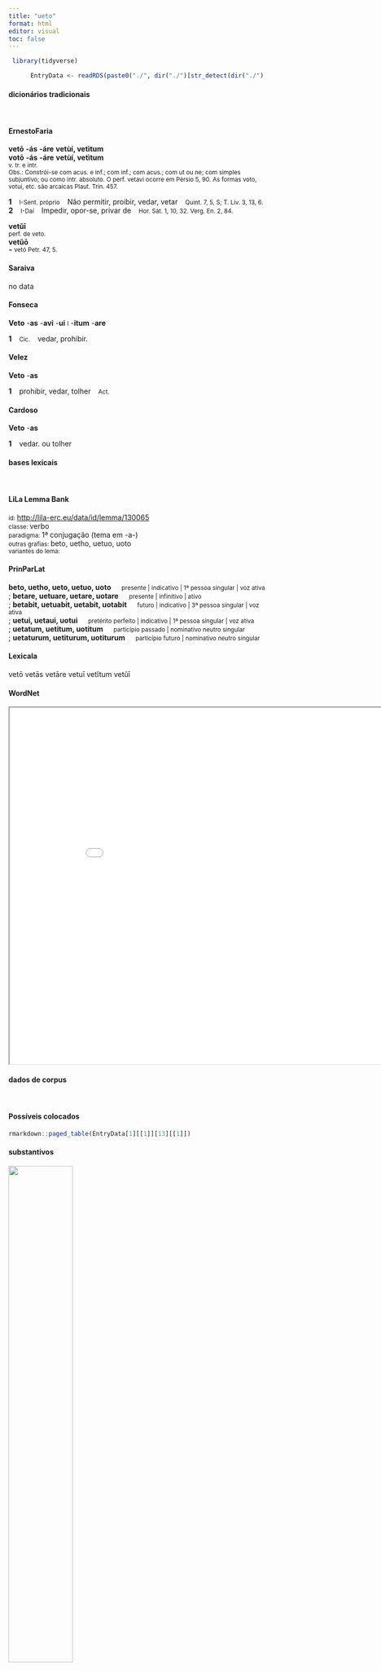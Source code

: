 ```yaml
---
title: "ueto"
format: html
editor: visual
toc: false
---
```



```r
 library(tidyverse) 

      EntryData <- readRDS(paste0("./", dir("./")[str_detect(dir("./"), "_xx117-101-116-111xx_.rds")]))

```


#### dicionários tradicionais

&emsp;




::: panel-tabset

#### ErnestoFaria

<b>vetō</b> <b>-ás</b> <b>-áre</b> <b>vetùí, vetìtum</b> <br> <b>votō</b> <b>-ás</b> <b>-áre</b> <b>vetùí, vetìtum</b> <br> <small>v. tr. e intr.</small> <br> <small>Obs.: Constrói-se com acus. e inf.; com inf.; com acus.; com ut ou ne; com simples subjuntivo; ou como intr. absoluto. O perf. vetavi ocorre em Pérsio 5, 90. As formas voto, votui, etc. são arcaicas Plaut. Trin. 457.</small>   <p> <b>1</b> &ensp; <small>I-Sent. próprio</small> &ensp; Não permitir, proibir, vedar, vetar &ensp; <small>Quint. 7, 5, S; T. Lív. 3, 13, 6.</small> <br> <b>2</b> &ensp; <small>I-Daí</small> &ensp; Impedir, opor-se, privar de &ensp; <small>Hor. Sát. 1, 10, 32. Verg. En. 2, 84.</small> </p> 
 <b>vetŭī</b> <br> <small>perf. de veto.</small> <br> <small></small> 
 <b>vetŭō</b> <br> <small>= vetó Petr. 47, 5.</small> <br> <small></small>




#### Saraiva

no data




#### Fonseca

<b>Veto</b> -<b>as</b> -<b>avi</b> -<b>ui</b> <small>l</small> -<b>itum</b> -<b>are</b>   <p> <b>1</b> &ensp; <small>Cic.</small> &ensp; vedar, prohibir. </p>




#### Velez

<b>Veto</b> -<b>as</b>   <p> <b>1</b> &ensp; prohibir, vedar, tolher &ensp; <small>Act.</small> </p>




#### Cardoso

<b>Veto</b> -<b>as</b>   <p> <b>1</b> &ensp; vedar. ou tolher </p>


:::



#### bases lexicais

&emsp;






::: panel-tabset

#### LiLa Lemma Bank

<small> id: </small> <a href=' http://lila-erc.eu/data/id/lemma/130065 ' target="_blank"> http://lila-erc.eu/data/id/lemma/130065 </a> <br>
<small> classe: </small> verbo    <br>
<small> paradigma: </small> 1ª conjugação (tema em -a-) <br>
<small> outras grafias: </small> beto, uetho, uetuo, uoto <br>
<small> variantes do lema: </small>  <br>





#### PrinParLat

<b> beto, uetho, ueto, uetuo, uoto </b>&emsp;<small> presente | indicativo | 1ª pessoa singular | voz ativa </small><br>
; <b> betare, uetuare, uetare, uotare </b>&emsp;<small> presente | infinitivo | ativo </small><br>
; <b> betabit, uetuabit, uetabit, uotabit </b>&emsp;<small> futuro | indicativo | 3ª pessoa singular | voz ativa </small><br>
; <b> uetui, uetaui, uotui </b>&emsp;<small> pretérito perfeito | indicativo | 1ª pessoa singular | voz ativa </small><br>
; <b> uetatum, uetitum, uotitum </b>&emsp;<small> particípio passado | nominativo neutro singular </small><br>
; <b> uetaturum, uetiturum, uotiturum </b>&emsp;<small> particípio futuro | nominativo neutro singular </small><br>





#### Lexicala

vetō 
 vetās 
 vetāre 
 vetuī 
 vetĭtum 
 vetŭī




#### WordNet

<iframe width='900' height='700' src='Media/Tree__xx117-101-116-111xx__sem_type_lexemes_pt.html'>

</iframe>


:::



#### dados de corpus

&emsp;




::: panel-tabset

#### Possíveis colocados

```r

rmarkdown::paged_table(EntryData[1][[1]][13][[1]])

```


#### substantivos

![](./Media/wordcloud__xx117-101-116-111xx__BY_collocate_scoreSUBST.webp){width=50% fig-alt='This chart plots collocate by scoreSUBST, for the headword ueto here are all the values plotted: collocate: tu; scoreSUBST: 0. collocate: que; scoreSUBST: 0'}




#### adjetivos

![](./Media/wordcloud__xx117-101-116-111xx__BY_collocate_scoreADJ.webp){width=50% fig-alt='This chart plots collocate by scoreADJ, for the headword ueto here are all the values plotted: collocate: tu; scoreADJ: 0. collocate: que; scoreADJ: 0'}




#### verbos

![](./Media/wordcloud__xx117-101-116-111xx__BY_collocate_scoreVERBO.webp){width=50% fig-alt='This chart plots collocate by scoreVERBO, for the headword ueto here are all the values plotted: collocate: tu; scoreVERBO: 0. collocate: que; scoreVERBO: 0'}




#### advérbios

![](./Media/wordcloud__xx117-101-116-111xx__BY_collocate_scoreADV.webp){width=50% fig-alt='This chart plots collocate by scoreADV, for the headword ueto here are all the values plotted: collocate: tu; scoreADV: 0. collocate: que; scoreADV: 0'}




#### preposições e conjunções

![](./Media/wordcloud__xx117-101-116-111xx__BY_collocate_scoreFUNC.webp){width=50% fig-alt='This chart plots collocate by scoreFUNC, for the headword ueto here are all the values plotted: collocate: tu; scoreFUNC: 0. collocate: que; scoreFUNC: 0'}


:::



::: panel-tabset

#### ExemplosTraduzidos

<p> summitti te ac deprimi <b>ueto</b> <br> <small> Sen.Ep.31.6 <br> Proíbo-te de humilhar-te ou deprimir-te. <small> [JDD] </small> </small> </p>
; <p> <b>uetat</b>que Pythagoras iniussu imperatoris id est dei de praesidio et statione uitae decedere <br> <small> Cic.Sen.73 <br> E Pitágoras proíbe, sem ordem do comandante, isto é, do deus, retirar-se da guarda e do posto da vida. <small> [JDD] </small> </small> </p>





#### Frequência por autor

![](./Media/barchart__xx117-101-116-111xx__lemma_BY_author_Frequencies.webp){width=50% fig-alt='This charts plots the frequency of lemma by author_Frequencies. The Horatius subcorpus registers the highest normalized frequency, with the value of 7.99 and an absolute frequency of 9. The Tacitus subcorpus follows, with a normalized frequency of 0 and an absolute frequency of 0. the subcorpus with the least normalized frequency is Phaedrus with the normalized value of 0 and an absolute freqeuncy of 0. here are all the values: subcorpus: Caesar ; normalized frequency: 1 ; absolute frequency: 0.377672029609487. subcorpus: Cicero ; normalized frequency: 9 ; absolute frequency: 0.560663825969948. subcorpus: Horatius ; normalized frequency: 9 ; absolute frequency: 7.99218541870171. subcorpus: Ovidius ; normalized frequency: 2 ; absolute frequency: 3.43170899107756. subcorpus: Phaedrus ; normalized frequency: 0 ; absolute frequency: 0. subcorpus: Sallustius ; normalized frequency: 1 ; absolute frequency: 0.927557740469344. subcorpus: Seneca ; normalized frequency: 14 ; absolute frequency: 2.61286650118512. subcorpus: Suetonius ; normalized frequency: 0 ; absolute frequency: 0. subcorpus: Tacitus ; normalized frequency: 0 ; absolute frequency: 0. subcorpus: Vergilius ; normalized frequency: 2 ; absolute frequency: 3.86100386100386. subcorpus: Hieronymus ; normalized frequency: 0 ; absolute frequency: 0'}




#### Frequência por gênero

![](./Media/barchart__xx117-101-116-111xx__lemma_BY_genre_Frequencies.webp){width=50% fig-alt='This charts plots the frequency of lemma by genre_Frequencies. The Poesia.lírica subcorpus registers the highest normalized frequency, with the value of 7.57 and an absolute frequency of 9. The Poesia.didática subcorpus follows, with a normalized frequency of 1.7 and an absolute frequency of 2. the subcorpus with the least normalized frequency is Prosa.ficcional with the normalized value of 0 and an absolute freqeuncy of 0. here are all the values: subcorpus: Prosa.histórica ; normalized frequency: 2 ; absolute frequency: 0.486866768908688. subcorpus: Prosa.filosófica ; normalized frequency: 11 ; absolute frequency: 1.81216124940281. subcorpus: Prosa.oratória ; normalized frequency: 3 ; absolute frequency: 0.288037790558121. subcorpus: Prosa.epistolográfica ; normalized frequency: 4 ; absolute frequency: 1.05991149738997. subcorpus: Poesia.lírica ; normalized frequency: 9 ; absolute frequency: 7.57129637419029. subcorpus: Poesia.didática ; normalized frequency: 2 ; absolute frequency: 1.69649673424379. subcorpus: Poesia.trágica ; normalized frequency: 5 ; absolute frequency: 4.34329395413482. subcorpus: Poesia.épica ; normalized frequency: 2 ; absolute frequency: 3.86100386100386. subcorpus: Prosa.ficcional ; normalized frequency: 0 ; absolute frequency: 0'}




#### Frequência por século

![](./Media/barchart__xx117-101-116-111xx__lemma_BY_period_Frequencies.webp){width=50% fig-alt='This charts plots the frequency of lemma by period_Frequencies. The I.d.C. subcorpus registers the highest normalized frequency, with the value of 2.45 and an absolute frequency of 16. The I.a.C. subcorpus follows, with a normalized frequency of 1.02 and an absolute frequency of 22. the subcorpus with the least normalized frequency is II.d.C. with the normalized value of 0 and an absolute freqeuncy of 0. here are all the values: subcorpus: I.a.C. ; normalized frequency: 22 ; absolute frequency: 1.02397021177566. subcorpus: I.d.C. ; normalized frequency: 16 ; absolute frequency: 2.44760593544439. subcorpus: II.d.C. ; normalized frequency: 0 ; absolute frequency: 0. subcorpus: IV.d.C. ; normalized frequency: 0 ; absolute frequency: 0'}


:::

